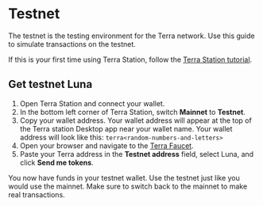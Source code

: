 # Testnet

The testnet is the testing environment for the Terra network. Use this guide to simulate transactions on the testnet.

If this is your first time using Terra Station, follow the [Terra Station tutorial](./download/terra-station-desktop.mdx).

## Get testnet Luna
1. Open Terra Station and connect your wallet.
2. In the bottom left corner of Terra Station, switch **Mainnet** to **Testnet**.
2. Copy your wallet address. Your wallet address will appear at the top of the Terra station Desktop app near your wallet name. Your wallet address will look like this: `terra<random-numbers-and-letters>`
3. Open your browser and navigate to the [Terra Faucet](https://faucet.terra.money).
4. Paste your Terra address in the **Testnet address** field, select Luna, and click **Send me tokens**.

You now have funds in your testnet wallet. Use the testnet just like you would use the mainnet. Make sure to switch back to the mainnet to make real transactions.
